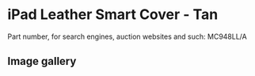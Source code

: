 
# iPad Leather Smart Cover - Tan

Part number, for search engines, auction websites and such: MC948LL/A

## Image gallery

<div style={{ width: "768px" }}>
  <GalleryComponent
    images={[
      {
        original: "/everysource/MC948.webp",
        thumbnail: "/everypreview/MC948.webp",
      },
      {
        original: "/everysource/MC948_AV1_BLACK.webp",
        thumbnail: "/everypreview/MC948_AV1_BLACK.webp",
      },
      {
        original: "/everysource/MC948_AV1_WHITE.webp",
        thumbnail: "/everypreview/MC948_AV1_WHITE.webp",
      },
      {
        original: "/everysource/MC948_AV2_BLACK.webp",
        thumbnail: "/everypreview/MC948_AV2_BLACK.webp",
      },
      {
        original: "/everysource/MC948_AV2_WHITE.webp",
        thumbnail: "/everypreview/MC948_AV2_WHITE.webp",
      },
      {
        original: "/everysource/MC948_AV3_BLACK.webp",
        thumbnail: "/everypreview/MC948_AV3_BLACK.webp",
      },
      {
        original: "/everysource/MC948_AV3_WHITE.webp",
        thumbnail: "/everypreview/MC948_AV3_WHITE.webp",
      },
      {
        original: "/everysource/MC948_AV4_BLACK.webp",
        thumbnail: "/everypreview/MC948_AV4_BLACK.webp",
      },
      {
        original: "/everysource/MC948_AV4_WHITE.webp",
        thumbnail: "/everypreview/MC948_AV4_WHITE.webp",
      },
      {
        original: "/everysource/MC948_AV5.webp",
        thumbnail: "/everypreview/MC948_AV5.webp",
      }
    ]}
  />
</div>